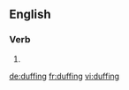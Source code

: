 ==English==

===Verb===
{{head|en|present participle}}

# {{present participle of|duff|lang=en|nocat=1}}

[[de:duffing]]
[[fr:duffing]]
[[vi:duffing]]